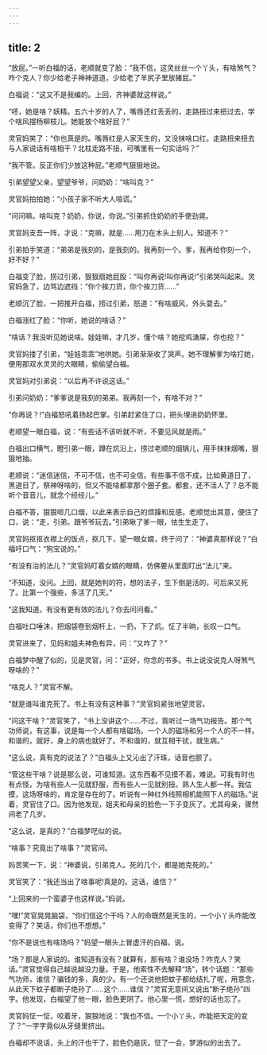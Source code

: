 ```yaml
---
---
---
```

title: 2
---



“放屁。”一听白福的话，老顺就变了脸：“我不信，这灵丝丝一个丫头，有啥煞气？咋个克人？你少给老子神神道道，少给老了羊尻子里放猪屁。”

白福说：“这又不是我编的。上回，齐神婆就这样说。”

“呸，她是啥？妖精。五六十岁的人了，嘴唇还红丢丢的，走路扭过来扭过去，学个啥风摆杨柳枝儿。她能放个啥好屁？”

灵官妈笑了：“你也真是的。嘴唇红是人家天生的，又没抹啥口红。走路扭来扭去与人家说话有啥相干？北柱走路不扭，可嘴里有一句实话吗？”

“我不管。反正你们少放这种屁。”老顺气狠狠地说。

引弟望望父亲，望望爷爷，问奶奶：“啥叫克？”

灵官妈拍拍她：“小孩子家不听大人喧谎。”

“问问嘛。啥叫克？奶奶，你说，你说。”引弟抓住奶奶的手使劲晃。

灵官妈支吾一阵，才说：“克嘛，就是……用刀在木头上刻人。知道不？”

引弟拍手笑道：“弟弟是我刻的，是我刻的。我再刻一个。爹，我再给你刻一个，好不好？”

白福变了脸，捞过引弟，狠狠扇她屁股：“叫你再说!叫你再说!”引弟哭叫起来。灵官妈急了，边骂边遮挡：“你个挨刀货，你个挨刀货……”

老顺沉了脸，一把推开白福，捞过引弟，怒道：“有啥威风，外头耍去。”

白福涨红了脸：“你听，她说的啥话？”

“啥话？我没听见她说啥。娃娃嘛，才几岁，懂个啥？她挖鸡溏屎，你也挖？”

灵官妈搂了引弟，“娃娃乖乖”地哄她。引弟渐渐收了哭声。她不理解爹为啥打她，便用那双水灵灵的大眼睛，偷偷望白福。

灵官妈对引弟说：“以后再不许说这话。”

引弟问奶奶：“爹爹说是我刻的弟弟。我再刻一个，有啥不对？”

“你再说？!”白福怒吼着扬起巴掌。引弟赶紧住了口，把头埋进奶奶怀里。

老顺望一眼白福，说：“有些话不该听就不听，不要见风就是雨。”

白福出口横气，瞪引弟一眼，蹲在炕沿上，捞过老顺的烟锅儿，用手抹抹烟嘴，狠狠地抽。

老顺说：“迷信迷信，不可不信，也不可全信。有些事不信不成，比如黄道日了，黑道日了，祭神呀啥的，但又不能啥都拿那个圈子套。都套，还不活人了？总不能听个音音儿，就念个经经儿。”

白福不答，狠狠咂几口烟，以此来表示自己的烦躁和反感。老顺觉出其意，便住了口，说：“走，引弟。跟爷爷玩去。”引弟瞅了爹一眼，怯生生走了。

灵官妈抠抠衣襟上的饭点，抠几下，望一眼女婿，终于问了：“神婆真那样说？”白福吁口气：“狗宝说的。”

“有没有治的法儿？”灵官妈盯着女婿的眼睛，仿佛要从里面盯出“法儿”来。

“不知道，没问。上回，就是她判的符，想的法子，生下倒是活的，可后来又死了。比第一个强些，多活了几天。”

“这我知道。有没有更有效的法儿？你去问问看。”

白福吐口唾沫，把烟袋卷到烟杆上，一扔，下了炕。怔了半晌，长叹一口气。

灵官进来了，见妈和姐夫神色有异，问：“又咋了？”

白福梦中醒了似的，见是灵官，问：“正好，你念的书多。书上说没说克人呀煞气呀啥的？”

“啥克人？”灵官不解。

“就是谁叫谁克死了。书上有没有这种事？”灵官妈紧张地望灵官。

“问这干啥？”灵官笑了，“书上没讲这个……不过，我听过一场气功报告。那个气功师说，有这事，说是每一个人都有啥磁场。一个人的磁场和另一个人的不一样。和谐的，就好，身上的病也就好了。不和谐的，就互相干扰，就生病。”

“这么说，真有克的说法了？”白福头上又沁出了汗珠，话音也颤了。

“管这些干啥？说是那么说，可谁知道。这东西看不见摸不着，难说。可我有时也有点怪，为啥有些人一见就舒服，而有些人一见就别扭。熟人生人都一样。我估摸，这场呀啥的，肯定是存在的了。听说有一种红外线照相机能照下人的磁场。”说着，灵官住了口。因为他发现，姐夫和母亲的脸色一下子变灰了。尤其母亲，骤然间老了几岁。

“这么说，是真的？”白福梦呓似的说。

“啥事？究竟出了啥事？”灵官问。

妈苦笑一下，说：“神婆说，引弟克人。死的几个，都是她克死的。”

灵官笑了：“我还当出了啥事呢!真是的。这话，谁信？”

“上回来的一个蛮婆子也这样说。”妈说。

“嘿!”灵官晃晃脑袋，“你们信这个干吗？人的命既然是天生的，一个小丫头咋能改变得了？笑话，你们也不想想。”

“你不是说也有啥场吗？”妈望一眼头上冒虚汗的白福，说。

“场？那是人家说的。谁知道有没有？就算有，那有啥？谁没场？咋克人？笑话。”灵官觉得自己越说越没力量。于是，他索性不去解释“场”，转个话题：“那些气功师，谁信？骗钱的多，真的少。有一个还说他把蚊子都给结扎了呢，用意念，从此天下蚊子都断子绝孙了……这个……谁信？”灵官无意间又说出“断子绝孙”四字。他发现，白福望了他一眼，脸色更阴了。他心里一慌，想好的话也忘了。

灵官妈怔一怔，咬着牙，狠狠地说：“我也不信。一个小丫头，咋能把天定的变了？”一字字竟似从牙缝里挤出。

白福却不说话，头上的汗也干了，脸色仍是灰。怔了一会，梦游似的出去了。